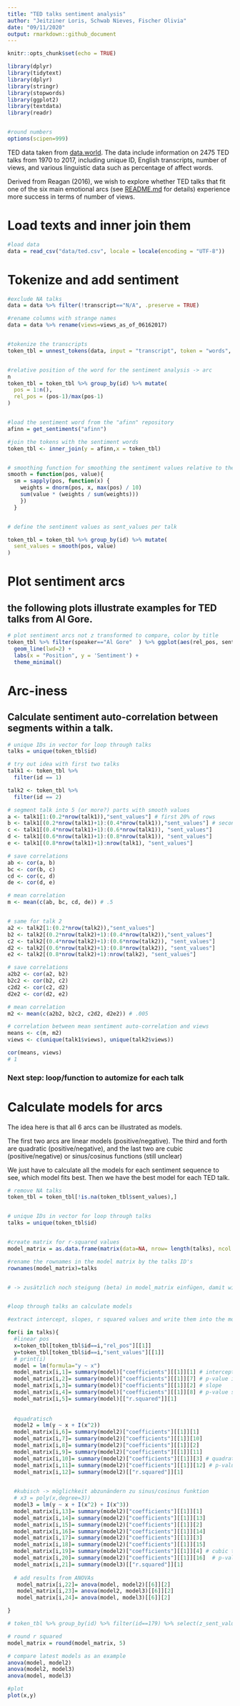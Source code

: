 ```yaml
---
title: "TED talks sentiment analysis"
author: "Jeitziner Loris, Schwab Nieves, Fischer Olivia"
date: "09/11/2020"
output: rmarkdown::github_document
---
```


```r
knitr::opts_chunk$set(echo = TRUE)

library(dplyr)
library(tidytext)
library(dplyr)
library(stringr)
library(stopwords)
library(ggplot2)
library(textdata)
library(readr)


#round numbers
options(scipen=999)

```

TED data taken from [data.world](https://data.world/owentemple/ted-talks-complete-list). The data include information on 2475 TED talks from 1970 to 2017, including unique ID, English transcripts, number of views, and various linguistic data such as percentage of affect words.

Derived from Reagan (2016), we wish to explore whether TED talks that fit one of the six main emotional arcs (see [README.md](https://github.com/ljeitziner/NLP_project/blob/main/README.md) for details) experience more success in terms of number of views. 


# Load texts and inner join them

```r
#load data
data = read_csv("data/ted.csv", locale = locale(encoding = "UTF-8"))


```

# Tokenize and add sentiment

```r

#exclude NA talks
data = data %>% filter(!transcript=="N/A", .preserve = TRUE)

#rename columns with strange names
data = data %>% rename(views=views_as_of_06162017)


#tokenize the transcripts 
token_tbl = unnest_tokens(data, input = "transcript", token = "words", to_lower = TRUE, output = "word")


#relative position of the word for the sentiment analysis -> arc
n
token_tbl = token_tbl %>% group_by(id) %>% mutate(
  pos = 1:n(),
  rel_pos = (pos-1)/max(pos-1)
)


#load the sentiment word from the "afinn" repository
afinn = get_sentiments("afinn")

#join the tokens with the sentiment words
token_tbl <- inner_join(y = afinn,x = token_tbl)



```

```r
# smoothing function for smoothing the sentiment values relative to the position
smooth = function(pos, value){ 
  sm = sapply(pos, function(x) {
    weights = dnorm(pos, x, max(pos) / 10)
    sum(value * (weights / sum(weights)))
    })
  }


# define the sentiment values as sent_values per talk

token_tbl = token_tbl %>% group_by(id) %>% mutate(
  sent_values = smooth(pos, value)
)

```


# Plot sentiment arcs

## the following plots illustrate examples for TED talks from Al Gore.


```r
# plot sentiment arcs not z transformed to compare, color by title
token_tbl %>% filter(speaker=="Al Gore"  ) %>% ggplot(aes(rel_pos, sent_values,color=event)) +
  geom_line(lwd=2) + 
  labs(x = "Position", y = 'Sentiment') + 
  theme_minimal()


```


# Arc-iness
## Calculate sentiment auto-correlation between segments within a talk.

```r
# unique IDs in vector for loop through talks
talks = unique(token_tbl$id)

# try out idea with first two talks
talk1 <- token_tbl %>% 
  filter(id == 1)

talk2 <- token_tbl %>% 
  filter(id == 2)

# segment talk into 5 (or more?) parts with smooth values
a <- talk1[1:(0.2*nrow(talk1)),"sent_values"] # first 20% of rows
b <- talk1[(0.2*nrow(talk1)+1):(0.4*nrow(talk1)),"sent_values"] # second 20% of rows etc.
c <- talk1[(0.4*nrow(talk1)+1):(0.6*nrow(talk1)), "sent_values"]
d <- talk1[(0.6*nrow(talk1)+1):(0.8*nrow(talk1)), "sent_values"]
e <- talk1[(0.8*nrow(talk1)+1):nrow(talk1), "sent_values"]

# save correlations
ab <- cor(a, b)
bc <- cor(b, c)
cd <- cor(c, d)
de <- cor(d, e)

# mean correlation
m <- mean(c(ab, bc, cd, de)) # .5


# same for talk 2
a2 <- talk2[1:(0.2*nrow(talk2)),"sent_values"]
b2 <- talk2[(0.2*nrow(talk2)+1):(0.4*nrow(talk2)),"sent_values"]
c2 <- talk2[(0.4*nrow(talk2)+1):(0.6*nrow(talk2)), "sent_values"]
d2 <- talk2[(0.6*nrow(talk2)+1):(0.8*nrow(talk2)), "sent_values"]
e2 <- talk2[(0.8*nrow(talk2)+1):nrow(talk2), "sent_values"]

# save correlations
a2b2 <- cor(a2, b2)
b2c2 <- cor(b2, c2)
c2d2 <- cor(c2, d2)
d2e2 <- cor(d2, e2)

# mean correlation
m2 <- mean(c(a2b2, b2c2, c2d2, d2e2)) # .005

# correlation between mean sentiment auto-correlation and views
means <- c(m, m2)
views <- c(unique(talk1$views), unique(talk2$views))

cor(means, views)
# 1

```
### Next step: loop/function to automize for each talk


# Calculate models for arcs


The idea here is that all 6 arcs can be illustrated as models.

The first two arcs are linear models (positive/negative). 
The third and forth are quadratic (positive/negative), and the last two are cubic (positive/negative) or sinus/cosinus functions (still unclear)

We just have to calculate all the models for each sentiment sequence to see, which model fits best. 
Then we have the best model for each TED talk.

```r
# remove NA talks
token_tbl = token_tbl[!is.na(token_tbl$sent_values),]


# unique IDs in vector for loop through talks
talks = unique(token_tbl$id)


#create matrix for r-squared values
model_matrix = as.data.frame(matrix(data=NA, nrow= length(talks), ncol = 1))

#rename the rownames in the model matrix by the talks ID's
rownames(model_matrix)=talks


# -> zusätzlich noch steigung (beta) in model_matrix einfügen, damit wir zwischen negativ/positiv unterscheiden können


#loop through talks an calculate models

#extract intercept, slopes, r squared values and write them into the model matrix

for(i in talks){
  #linear pos
  x=token_tbl[token_tbl$id==i,"rel_pos"][[1]]
  y=token_tbl[token_tbl$id==i,"sent_values"][[1]]
  # print(i)
  model = lm(formula="y ~ x")
  model_matrix[i,1]= summary(model)["coefficients"][[1]][1] # intercept
  model_matrix[i,2]= summary(model)["coefficients"][[1]][7] # p-value intercept
  model_matrix[i,3]= summary(model)["coefficients"][[1]][2] # slope
  model_matrix[i,4]= summary(model)["coefficients"][[1]][8] # p-value slope
  model_matrix[i,5]= summary(model)[["r.squared"]][1]
  
  
  #quadratisch
  model2 = lm(y ~ x + I(x^2))
  model_matrix[i,6]= summary(model2)["coefficients"][[1]][1]
  model_matrix[i,7]= summary(model2)["coefficients"][[1]][10]
  model_matrix[i,8]= summary(model2)["coefficients"][[1]][2]
  model_matrix[i,9]= summary(model2)["coefficients"][[1]][11]
  model_matrix[i,10]= summary(model2)["coefficients"][[1]][3] # quadratic term
  model_matrix[i,11]= summary(model2)["coefficients"][[1]][12] # p-value quadr. term
  model_matrix[i,12]= summary(model2)[["r.squared"]][1]

  
  #kubisch -> möglichkeit abzunändern zu sinus/cosinus funktion
  # x3 = poly(x,degree=3))
  model3 = lm(y ~ x + I(x^2) + I(x^3))
  model_matrix[i,13]= summary(model2)["coefficients"][[1]][1]
  model_matrix[i,14]= summary(model2)["coefficients"][[1]][13]
  model_matrix[i,15]= summary(model2)["coefficients"][[1]][2]
  model_matrix[i,16]= summary(model2)["coefficients"][[1]][14]
  model_matrix[i,17]= summary(model2)["coefficients"][[1]][3]
  model_matrix[i,18]= summary(model2)["coefficients"][[1]][15] 
  model_matrix[i,19]= summary(model2)["coefficients"][[1]][4] # cubic term
  model_matrix[i,20]= summary(model2)["coefficients"][[1]][16]  # p-value cubic term
  model_matrix[i,21]= summary(model3)[["r.squared"]][1]
  
  # add results from ANOVAs
   model_matrix[i,22]= anova(model, model2)[[6]][2]
   model_matrix[i,23]= anova(model2, model3)[[6]][2]
   model_matrix[i,24]= anova(model, model3)[[6]][2]

}

# token_tbl %>% group_by(id) %>% filter(id==179) %>% select(z_sent_values)
```


```r
# round r squared
model_matrix = round(model_matrix, 5)

# compare latest models as an example
anova(model, model2)
anova(model2, model3)
anova(model, model3)

#plot 
plot(x,y)


```

